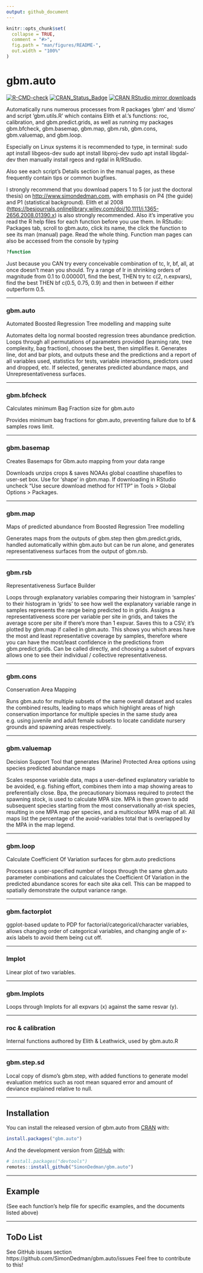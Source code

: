 ```yaml
---
output: github_document
---
```


<!-- README.md is generated from README.Rmd. Please edit that file -->

```r
knitr::opts_chunk$set(
  collapse = TRUE,
  comment = "#>",
  fig.path = "man/figures/README-",
  out.width = "100%"
)
```

# gbm.auto

<!-- badges: start -->
[![R-CMD-check](https://github.com/SimonDedman/gbm.auto/workflows/R-CMD-check--as-cran/badge.svg)](https://github.com/SimonDedman/gbm.auto/actions)
[![CRAN\_Status\_Badge](https://www.r-pkg.org/badges/version/gbm.auto)](https://cran.r-project.org/package=gbm.auto)
[![CRAN RStudio mirror downloads](https://cranlogs.r-pkg.org/badges/gbm.auto)](https://cran.r-project.org/package=gbm.auto)
<!-- badges: end -->
<!-- badgeplacer(location = ".", status = "active", githubaccount = SimonDedman, githubrepo = gbm.auto, branch = master, name = "README.Rmd") -->

Automatically runs numerous processes from R packages 'gbm' and 'dismo' and script 'gbm.utils.R' which contains Elith et al.'s functions: roc, calibration, and gbm.predict.grids, as well as running my packages gbm.bfcheck, gbm.basemap, gbm.map, gbm.rsb, gbm.cons, gbm.valuemap, and gbm.loop.  

Especially on Linux systems it is recommended to type, in terminal:
sudo apt install libgeos-dev
sudo apt install libproj-dev
sudo apt install libgdal-dev
then manually install rgeos and rgdal in R/RStudio.

Also see each script's Details section in the manual pages, as these frequently contain tips or common bugfixes.

I strongly recommend that you download papers 1 to 5 (or just the doctoral thesis) on <http://www.simondedman.com>, with emphasis on P4 (the guide) and P1 (statistical background). Elith et al 2008 (<https://besjournals.onlinelibrary.wiley.com/doi/10.1111/j.1365-2656.2008.01390.x>) is also strongly recommended. Also it's imperative you read the R help files for each function before you use them. In RStudio: Packages tab, scroll to gbm.auto, click its name, the click the function to see its man (manual) page. Read the whole thing. Function man pages can also be accessed from the console by typing

``` r
?function
```

Just because you CAN try every conceivable combination of tc, lr, bf, all, at once doesn't mean you should. Try a range of lr in shrinking orders of magnitude from 0.1 to 0.000001, find the best, THEN try tc c(2, n.expvars), find the best THEN bf c(0.5, 0.75, 0.9) and then in between if either outperform 0.5.

***

### gbm.auto

Automated Boosted Regression Tree modelling and mapping suite

Automates delta log normal boosted regression trees abundance prediction. Loops through all permutations of parameters provided (learning rate, tree complexity, bag fraction), chooses the best, then simplifies it. Generates line, dot and bar plots, and outputs these and the predictions and a report of all variables used, statistics for tests, variable interactions, predictors used and dropped, etc. If selected, generates predicted abundance maps, and Unrepresentativeness surfaces.  

***

### gbm.bfcheck

Calculates minimum Bag Fraction size for gbm.auto

Provides minimum bag fractions for gbm.auto, preventing failure due to bf & samples rows limit.  

***

### gbm.basemap

Creates Basemaps for Gbm.auto mapping from your data range

Downloads unzips crops & saves NOAAs global coastline shapefiles to user-set box. Use for 'shape' in gbm.map. If downloading in RStudio uncheck "Use secure download method for HTTP" in Tools > Global Options > Packages.  

***

### gbm.map

Maps of predicted abundance from Boosted Regression Tree modelling

Generates maps from the outputs of gbm.step then gbm.predict.grids, handled automatically within gbm.auto but can be run alone, and generates representativeness surfaces from the output of gbm.rsb.  

***

### gbm.rsb

Representativeness Surface Builder

Loops through explanatory variables comparing their histogram in 'samples' to their histogram in 'grids' to see how well the explanatory variable range in samples represents the range being predicted to in grids. Assigns a representativeness score per variable per site in grids, and takes the average score per site if there's more than 1 expvar. Saves this to a CSV; it's plotted by gbm.map if called in gbm.auto. This shows you which areas have the most and least representative coverage by samples, therefore where you can have the most/least confidence in the predictions from gbm.predict.grids.
Can be called directly, and choosing a subset of expvars allows one to see their individual / collective representativeness.  

***

### gbm.cons

Conservation Area Mapping

Runs gbm.auto for multiple subsets of the same overall dataset and scales the combined results, leading to maps which highlight areas of high conservation importance for multiple species in the same study area e.g. using juvenile and adult female subsets to locate candidate nursery grounds and spawning areas respectively.  

***

### gbm.valuemap

Decision Support Tool that generates (Marine) Protected Area options using species predicted abundance maps

Scales response variable data, maps a user-defined explanatory variable to be avoided, e.g. fishing effort, combines them into a map showing areas to preferentially close. Bpa, the precautionary biomass required to protect the spawning stock, is used to calculate MPA size. MPA is then grown to add subsequent species starting from the most conservationally at-risk species, resulting in one MPA map per species, and a multicolour MPA map of all. All maps list the percentage of the avoid-variables total that is overlapped by the MPA in the map legend.  

***

### gbm.loop

Calculate Coefficient Of Variation surfaces for gbm.auto predictions

Processes a user-specified number of loops through the same gbm.auto parameter combinations and calculates the Coefficient Of Variation in the predicted abundance scores for each site aka cell. This can be mapped to spatially demonstrate the output variance range.  

***

### gbm.factorplot

ggplot-based update to PDP for factorial/categorical/character variables, allows changing order of categorical variables, and changing angle of x-axis labels to avoid them being cut off.

***

### lmplot

Linear plot of two variables.

***

### gbm.lmplots

Loops through lmplots for all expvars (x) against the same resvar (y).

***

### roc & calibration

Internal functions authored by Elith & Leathwick, used by gbm.auto.R

***

### gbm.step.sd

Local copy of dismo's gbm.step, with added functions to generate model evaluation metrics such as root mean squared error and amount of deviance explained relative to null.

***

## Installation

You can install the released version of gbm.auto from [CRAN](https://CRAN.R-project.org) with:

``` r
install.packages("gbm.auto")
```

And the development version from [GitHub](https://github.com/) with:

``` r
# install.packages("devtools")
remotes::install_github("SimonDedman/gbm.auto")
```

***

## Example

(See each function's help file for specific examples, and the documents listed above)

***

## ToDo List

See GitHub issues section https://github.com/SimonDedman/gbm.auto/issues
Feel free to contribute to this!

<!-- What is special about using `README.Rmd` instead of just `README.md`? You can include R chunks like so: -->

<!-- ```{r cars} -->
<!-- summary(cars) -->
<!-- ``` -->

<!-- You'll still need to render `README.Rmd` regularly, to keep `README.md` up-to-date. `devtools::build_readme()` is handy for this. You could also use GitHub Actions to re-render `README.Rmd` every time you push. An example workflow can be found here: <https://github.com/r-lib/actions/tree/master/examples>. -->

<!-- You can also embed plots, for example: -->

<!-- ```{r pressure, echo = FALSE} -->
<!-- plot(pressure) -->
<!-- ``` -->

<!-- In that case, don't forget to commit and push the resulting figure files, so they display on GitHub and CRAN. -->
